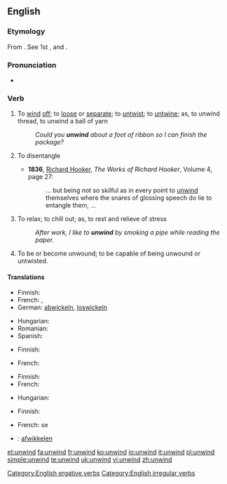==English==

===Etymology===
From {{etyl|ang}} {{term|unwindan}}. See 1st {{term|un-}}, and {{term|wind||to coil}}.

===Pronunciation===
* {{IPA|/ʌnˈwaɪnd/}}
*: {{rhymes|aɪnd}}

===Verb===
{{en-verb|unwinds|unwinding|unwound}}

# {{transitive}} To [[wind]] [[off]]; to [[loose]] or [[separate]]; to [[untwist]]; to [[untwine]]; as, to unwind thread, to unwind a ball of yarn
#: ''Could you '''unwind''' about a foot of ribbon so I can finish the package?''
# {{transitive|obsolete}} To disentangle
#* '''1836''', [[w:Richard Hooker|Richard Hooker]], ''The Works of Richard Hooker'', Volume 4, page 27:
#*: ... but being not so skilful as in every point to [[unwind]] themselves where the snares of glossing speech do lie to entangle them, ...
# {{intransitive|slang}} To relax; to chill out; as, to rest and relieve of stress
#: ''After work, I like to '''unwind''' by smoking a pipe while reading the paper.''
# {{intransitive}} To be or become unwound; to be capable of being unwound or untwisted.

====Translations====
{{trans-top|To wind off}}
* Finnish: {{t+|fi|purkaa}}
* French: {{t+|fr|dérouler}},  {{t+|fr|débobiner}}
* German: [[abwickeln]], [[loswickeln]]
{{trans-mid}}
* Hungarian: {{t-|hu|legombolyít}}
* Romanian: {{t+|ro|deșira}}
* Spanish: {{t|es|desenrollar}}
{{trans-bottom}}

{{trans-top|To disentangle}}
* Finnish: {{t+|fi|avata}}
{{trans-mid}}
* French: {{t+|fr|démêler}}
{{trans-bottom}}

{{trans-top|To relax}}
* Finnish: {{t+|fi|rentoutua}}
* French: {{t+|fr|décompresser}}
{{trans-mid}}
* Hungarian: {{t-|hu|ellazul}}
{{trans-bottom}}

{{trans-top|To be or become unwound}}
* Finnish: {{t-|fi|purkautua}}
{{trans-mid}}
* French: se {{t+|fr|défaire}}
{{trans-bottom}}

{{checktrans-top}}
* {{ttbc|nl}}: [[afwikkelen]]
{{trans-mid}}
{{trans-bottom}}

[[Category:English ergative verbs]]
[[Category:English irregular verbs]]

[[et:unwind]]
[[fa:unwind]]
[[fr:unwind]]
[[ko:unwind]]
[[io:unwind]]
[[it:unwind]]
[[pl:unwind]]
[[simple:unwind]]
[[te:unwind]]
[[uk:unwind]]
[[vi:unwind]]
[[zh:unwind]]